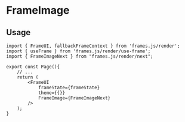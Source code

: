# FrameImage

## Usage

```tsx [frames.js/render/types.tsx]
import { FrameUI, fallbackFrameContext } from 'frames.js/render';
import { useFrame } from 'frames.js/render/use-frame';
import { FrameImageNext } from "frames.js/render/next";

export const Page(){
    // ...
    return (
        <FrameUI
            frameState={frameState}
            theme={{}}
            FrameImage={FrameImageNext}
        />
    );
}

```